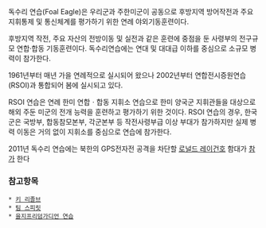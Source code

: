  
독수리 연습(Foal Eagle)은 우리군과 주한미군이 공동으로 후방지역 방어작전과 주요 지휘­통제 및 통신체계를 평가하기 위한 연례 야외기동훈련이다.

후방지역 작전, 주요 자산의 전방이동 및 실전과 같은 훈련에 중점을 둔 사령부의 전구규모 연합·합동 기동훈련이다. 독수리연습에는 연대 및 대대급 이하를 중심으로 소규모 병력이 참가한다. 

1961년부터 매년 가을 연례적으로 실시되어 왔으나 2002년부터 연합전시증원연습(RSOI)과 통합되어 봄에 실시되고 있다. 

RSOI 연습은 연례 한미 연합ㆍ합동 지휘소 연습으로 한미 양국군 지휘관들을 대상으로 해외 주둔 미군의 전개 능력을 훈련하고 평가하기 위한 것이다. RSOI 연습의 경우, 한국군은 국방부, 합동참모본부, 각군본부 등 작전사령부급 이상 부대가 참가하지만 실제 병력 이동은 거의 없이 지휘소를 중심으로 연습에 참가한다.

2011년 독수리 연습에는 북한의 GPS전자전 공격을 차단할 [[로널드 레이건호]] 함대가 [http://joongang.joinsmsn.com/article/aid/2011/03/09/4827931.html?cloc=nnc 참가] 한다
 
=== 참고항목 ===
 * [[키 리졸브]]
 * [[팀 스피릿]]
 * [[을지프리덤가디언 연습]]
